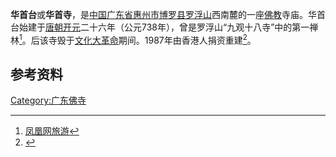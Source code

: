 {{expand|time=2011-08-26T01:22:45+00:00}}
'''华首台'''或'''华首寺'''，是[[中国|中国]][[广东省|广东省]][[惠州市|惠州市]][[博罗县|博罗县]][[罗浮山|罗浮山]]西南麓的一座[[佛教|佛教]]寺庙。华首台始建于[[唐朝|唐朝]][[开元|开元]]二十六年（公元738年），曾是罗浮山“九观十八寺”中的第一禅林<ref>[http://app.travel.ifeng.com/scenery_info-3655.html 凤凰网旅游]{{dead link|date=2017年11月 |bot=InternetArchiveBot |fix-attempted=yes }}</ref>。后该寺毁于[[文化大革命|文化大革命]]期间。1987年由香港人捐资重建<ref>{{Cite web |url=http://hk.plm.org.cn/gnews/20101023/20101023212212.html |title=香港宝莲禅寺：博罗县华首台寺 |accessdate=2011-08-26 |archive-date=2016-03-04 |archive-url=https://web.archive.org/web/20160304072714/http://hk.plm.org.cn/gnews/20101023/20101023212212.html |dead-url=yes }}</ref>。
==参考资料==
{{reflist}}
[[Category:广东佛寺|Category:广东佛寺]]